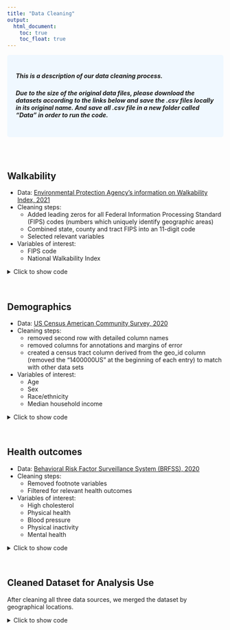 ```yaml
---
title: "Data Cleaning"
output: 
  html_document:
    toc: true
    toc_float: true
---
```


<style>
div.blue { background-color:aliceblue; border-radius: 5px; padding: 20px;}
</style>
<div class = "blue">

##### This is a description of our data cleaning process.

##### **Due to the size of the original data files, please download the datasets according to the links below and save the .csv files locally in its original name. And save all .csv file in a new folder called "Data" in order to run the code.**

</div>

<br>
</br>



## Walkability

* Data: [Environmental Protection Agency's information on Walkability Index, 2021](http://edg.epa.gov/metadata/catalog/search/resource/details.page?uuid=%7B251AFDD9-23A7-4068-9B27-A3048A7E6012%7D)
* Cleaning steps:
  + Added leading zeros for all Federal Information Processing Standard (FIPS) codes (numbers which uniquely identify geographic areas)
  + Combined state, county and tract FIPS into an 11-digit code
  + Selected relevant variables
* Variables of interest:
  + FIPS code
  + National Walkability Index 

<details>
  <summary>Click to show code</summary>
  
```r
knitr::opts_chunk$set(echo = TRUE)
library(tidyverse)
library(plotly)

```


```r
#Added leading zeros for all Federal Information Processing Standard (FIPS) codes
#Combined state, county and tract FIPS into an 11-digit code 
walkability_raw = read_csv("./data/EPA_SmartLocationDatabase_V3_Jan_2021_Final.csv")

walkability_new = walkability_raw %>% 
  janitor::clean_names() %>% 
  mutate(statefp = str_pad(statefp, width = 2, pad = "0"),
         countyfp = str_pad(countyfp, width = 3, pad = "0"),
         tractce = str_pad(tractce, width = 6, pad = "0"),
         fips = str_c(statefp, countyfp, tractce, blkgrpce, sep = "")) %>% 
  select(fips, everything(), -objectid)

#Selected relevant variables
walkability_clean = walkability_new %>% 
  select(fips, statefp, countyfp, tractce, blkgrpce, nat_walk_ind, csa_name) %>% 
  mutate(location_name = str_c(statefp, countyfp, tractce, sep = ""))
  
```
</details>
<br>

## Demographics
* Data: [US Census American Community Survey, 2020](https://data.census.gov/table?tid=ACSDP1Y2021.DP05)
* Cleaning steps:
  + removed second row with detailed column names
  + removed columns for annotations and margins of error
  + created a census tract column derived from the geo_id column (removed the "1400000US" at the beginning of each entry) to match with other data sets
* Variables of interest:
  + Age
  + Sex
  + Race/ethnicity
  + Median household income

<details>
  <summary>Click to show code</summary>
  
Demographic Data - ACS 2020
Age, Gender, and Race
```r
demo_raw = read_csv("./data/ACSDP5Y2020.DP05-Data.csv")

#removed second row with detailed column names
#removed columns for annotations and margins of error
#created a census tract column derived from the geo_id column (removed the "1400000US" at the beginning of each entry) to match with other data sets
demo_clean = demo_raw %>% 
  slice(-1) %>% 
  janitor::clean_names() %>%
  select(-ends_with(c("ea", "m", "ma"))) %>% 
  mutate(geo_clean = geo_id, 
         geo_clean = str_replace(geo_clean, "^1400000US", "")) %>% 
  select(geo_clean, dp05_0002pe, dp05_0003pe, dp05_0021pe, dp05_0037pe, dp05_0038pe, dp05_0039pe, dp05_0044pe, dp05_0058pe, dp05_0071pe)

```

Median household income 
```r
income_raw = read_csv("./data/ACSST5Y2020.S1903-Data.csv")

income_clean = income_raw %>% 
  janitor::clean_names() %>%
  select(geo_id, name, s1903_c03_001e) %>% 
  slice(-1) %>% 
  mutate(geo_clean = geo_id, 
         geo_clean = str_replace(geo_clean, "^1400000US", "")) %>% 
  select(geo_clean, everything())

```

</details>
<br>

## Health outcomes
* Data: [Behavioral Risk Factor Surveillance System (BRFSS), 2020](https://chronicdata.cdc.gov/500-Cities-Places/PLACES-Local-Data-for-Better-Health-Census-Tract-D/cwsq-ngmh/data)
* Cleaning steps:
  + Removed footnote variables
  + Filtered for relevant health outcomes
* Variables of interest:
  + High cholesterol
  + Physical health
  + Blood pressure
  + Physical inactivity
  + Mental health
  
<details>
  <summary>Click to show code</summary>

Health Outcome Data - BRFSS
```r
# raw data with all health outcomes
health_df = read_csv("./data/PLACES__Local_Data_for_Better_Health__Census_Tract_Data_2022_release.csv")

health_new = health_df %>% 
  janitor::clean_names() %>%
  mutate(location_name = str_pad(location_name, width = 11, pad = "0"),
         geolocation = str_replace(geolocation, "^POINT ", ""),
         geolocation = str_replace(geolocation, "^\\(", ""),
         geolocation = str_replace(geolocation, "\\)$", "")) %>% 
  separate(geolocation, into = c("lat", "long"), sep = " ")
  
```

Further cleaning
```r

#For health outcome, we are focusing on 5 outcomes that are likely to be related to walkability 
health_clean = health_new %>% 
  filter(measure_id == c("BPHIGH", "PHLTH", "LPA", "MHLTH", "HIGHCHOL")) %>% 
  select(location_name, lat, long, measure, data_value, data_value_type, data_value_unit, measure_id)
```

</details>
<br>


## Cleaned Dataset for Analysis Use
After cleaning all three data sources, we merged the dataset by geographical locations. 

<details>
  <summary>Click to show code</summary>
  
Merge
```r
# merging walkability and health outcomes
merge1 = full_join(x = walkability_clean, y = health_clean, by = "location_name")

#mergeing demographic into one df - age&race + median household income
merge2 = full_join(demo_clean, income_clean, by = "geo_clean")
  
merge2 = merge2 %>% 
  mutate(location_name = geo_clean) 

# merge merge1 and merge2
merge_final = full_join(x = merge1, y = merge2, by = "location_name")

merge_final = merge_final %>% 
  rename(sex_male = dp05_0002pe,
         sex_female = dp05_0003pe,
         age_18plus = dp05_0021pe,
         race_white = dp05_0037pe,
         race_black = dp05_0038pe,
         race_aian = dp05_0039pe,
         race_asian = dp05_0044pe,
         race_2_plus = dp05_0058pe,
         race_hispanic = dp05_0071pe,
         median_income = s1903_c03_001e) %>% 
  pivot_longer(names_to = "race",
               values_to = "percent_race",
               cols = starts_with("race"),
               names_prefix = "race_") %>% 
  select(-data_value_type, -data_value_unit)

write_csv(merge_final, "./data/merge_final.csv")

```

</details>


